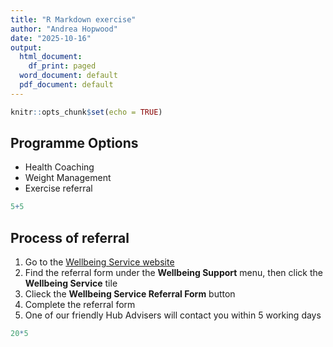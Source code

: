 ```yaml
---
title: "R Markdown exercise"
author: "Andrea Hopwood"
date: "2025-10-16"
output:
  html_document:
    df_print: paged
  word_document: default
  pdf_document: default
---
```


```r
knitr::opts_chunk$set(echo = TRUE)
```

## Programme Options
  - Health Coaching
  - Weight Management
  - Exercise referral

```r
5+5
```
## Process of referral
  1. Go to the [Wellbeing Service website](https://refreshbwd.com/)
  2. Find the referral form under the **Wellbeing Support** menu, then click the **Wellbeing Service** tile
  3. Clieck the **Wellbeing Service Referral Form** button
  4. Complete the referral form
  5. One of our friendly Hub Advisers will contact you within 5 working days
  
```r
20*5
```





